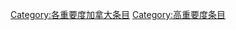 {{catmore1|[[Wikipedia:加拿大专题|Wikipedia:加拿大专题]]}}
{{Articles by Importance|topic=加拿大|project=加拿大|format=toc}}
{{emptycat}}
{{portal box|加拿大}}
[[Category:各重要度加拿大条目|Category:各重要度加拿大条目]]
[[Category:高重要度条目|Category:高重要度条目]]
